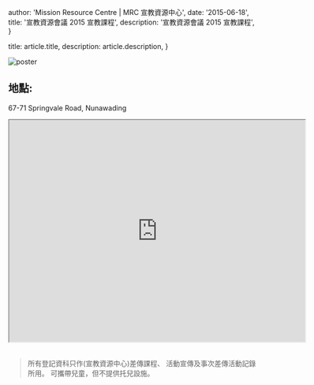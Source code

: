 
  author: 'Mission Resource Centre | MRC 宣教資源中心',
  date: '2015-06-18',
  title: '宣教資源會議 2015 宣教課程',
  description: '宣教資源會議 2015 宣教課程',
}

  title: article.title,
  description: article.description,
}


<Image src={poster} alt="poster" />

## 地點:

67-71 Springvale Road, Nunawading

<iframe
  src="https://maps.google.com/maps?width=100%25&amp;height=600&amp;hl=en&amp;q=67-71%20Springvale%20Road,%20Nunawading+()&amp;t=&amp;z=14&amp;ie=UTF8&amp;iwloc=B&amp;output=embed"
  width="600"
  height="450"
  style={{ border: '0' }}
  allowfullscreen=""
  loading="lazy"
></iframe>​

> 所有登記資科只作(宣教資源中心)差傳課程、 活動宣傳及事次差傳活動記錄所用。
> 可攜帶兒童，但不提供托兒設施。
